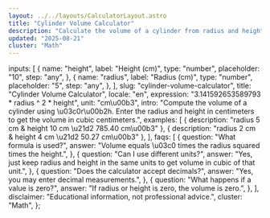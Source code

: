 ```yaml
---
layout: ../../layouts/CalculatorLayout.astro
title: "Cylinder Volume Calculator"
description: "Calculate the volume of a cylinder from radius and height."
updated: "2025-08-21"
cluster: "Math"
---
```



  inputs: [
    {
      name: "height",
      label: "Height (cm)",
      type: "number",
      placeholder: "10",
      step: "any",
    },
    {
      name: "radius",
      label: "Radius (cm)",
      type: "number",
      placeholder: "5",
      step: "any",
    },
  ],
  slug: "cylinder-volume-calculator",
  title: "Cylinder Volume Calculator",
  locale: "en",
  expression: "3.141592653589793 * radius ^ 2 * height",
  unit: "cm\u00b3",
  intro:
    "Compute the volume of a cylinder using \u03c0r\u00b2h. Enter the radius and height in centimeters to get the volume in cubic centimeters.",
  examples: [
    { description: "radius 5 cm & height 10 cm \u21d2 785.40 cm\u00b3" },
    { description: "radius 2 cm & height 4 cm \u21d2 50.27 cm\u00b3" },
  ],
  faqs: [
    {
      question: "What formula is used?",
      answer: "Volume equals \u03c0 times the radius squared times the height.",
    },
    {
      question: "Can I use different units?",
      answer:
        "Yes, just keep radius and height in the same units to get volume in cubic of that unit.",
    },
    {
      question: "Does the calculator accept decimals?",
      answer: "Yes, you may enter decimal measurements.",
    },
    {
      question: "What happens if a value is zero?",
      answer: "If radius or height is zero, the volume is zero.",
    },
  ],
  disclaimer: "Educational information, not professional advice.",
  cluster: "Math",
};

<Calculator schema={schema} />
